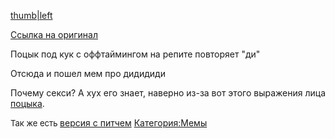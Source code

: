 [[Файл:2017-12-02_00-11-08.png|thumb|left]]

[https://vk.com/video25462822_162996587 Ссылка на оригинал]


Поцык под кук с оффтаймингом на репите повторяет "ди"


Отсюда и пошел мем про дидидиди


Почему секси? А хух его знает, наверно из-за вот этого выражения лица [[Опасный поцык|поцыка]].

<span style="font-size:13px;">Так же есть </span>[https://www.youtube.com/watch?v=06EKYd4jqns версия с питчем]
[[Категория:Мемы]]